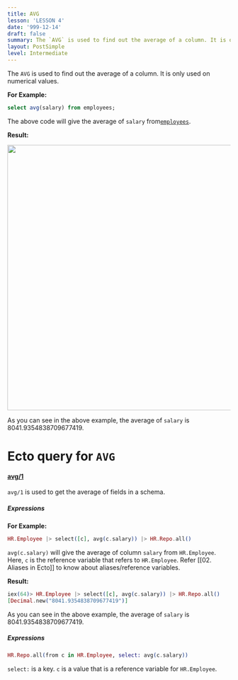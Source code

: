 ```yaml
---
title: AVG
lesson: 'LESSON 4'
date: '999-12-14'
draft: false
summary: The `AVG` is used to find out the average of a column. It is only used on numerical values.
layout: PostSimple
level: Intermediate
---
```


The `AVG` is used to find out the average of a column. It is only used on numerical values.

**For Example:**

``` SQL
select avg(salary) from employees;
```

The above code will give the average of `salary` from[`employees`](01.%20Introduction). 

**Result:**

<img src="/static/images/Pastedimage20231116153449.png" width="600" />

As you can see in the above example, the average of `salary` is 8041.9354838709677419.

# Ecto query for `AVG`

#### [avg/1](https://hexdocs.pm/ecto/Ecto.Query.API.html#avg/1)

`avg/1` is used to get the average of fields in a schema.  

##### Expressions

**For Example:**

``` Elixir
HR.Employee |> select([c], avg(c.salary)) |> HR.Repo.all()
```

`avg(c.salary)` will give the average of column `salary` from `HR.Employee`. Here, `c` is the reference variable that refers to `HR.Employee`. Refer [[02. Aliases in Ecto]] to know about aliases/reference variables.

**Result:**

```Elixir
iex(64)> HR.Employee |> select([c], avg(c.salary)) |> HR.Repo.all()
[Decimal.new("8041.9354838709677419")]
```

As you can see in the above example, the average of `salary` is 8041.9354838709677419.

##### Expressions

```Elixir
HR.Repo.all(from c in HR.Employee, select: avg(c.salary)) 
```

`select:` is a key. `c` is a value that is a reference variable for `HR.Employee`. 